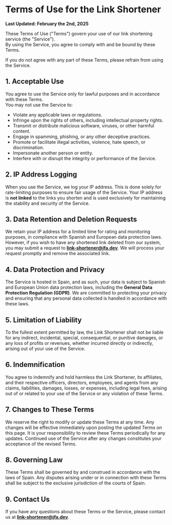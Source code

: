 # **Terms of Use for the Link Shortener**

**Last Updated: February the 2nd, 2025**

These Terms of Use ("Terms") govern your use of our link shortening service (the "Service").  
By using the Service, you agree to comply with and be bound by these Terms.

If you do not agree with any part of these Terms, please refrain from using the Service.

## 1. **Acceptable Use**

You agree to use the Service only for lawful purposes and in accordance with these Terms.  
You may not use the Service to:

- Violate any applicable laws or regulations.
- Infringe upon the rights of others, including intellectual property rights.
- Transmit or distribute malicious software, viruses, or other harmful content.
- Engage in spamming, phishing, or any other deceptive practices.
- Promote or facilitate illegal activities, violence, hate speech, or discrimination.
- Impersonate another person or entity.
- Interfere with or disrupt the integrity or performance of the Service.

## 2. **IP Address Logging**

When you use the Service, we log your IP address. This is done solely for rate-limiting purposes to ensure fair usage of the Service. Your IP address is **not linked** to the links you shorten and is used exclusively for maintaining the stability and security of the Service.

## 3. **Data Retention and Deletion Requests**

We retain your IP address for a limited time for rating and monitoring purposes, in compliance with Spanish and European data protection laws. However, if you wish to have any shortened link deleted from our system, you may submit a request to **link-shortener@jfa.dev**. We will process your request promptly and remove the associated link.

## 4. **Data Protection and Privacy**

The Service is hosted in Spain, and as such, your data is subject to Spanish and European Union data protection laws, including the **General Data Protection Regulation (GDPR)**. We are committed to protecting your privacy and ensuring that any personal data collected is handled in accordance with these laws.

## 5. **Limitation of Liability**

To the fullest extent permitted by law, the Link Shortener shall not be liable for any indirect, incidental, special, consequential, or punitive damages, or any loss of profits or revenues, whether incurred directly or indirectly, arising out of your use of the Service.

## 6. **Indemnification**

You agree to indemnify and hold harmless the Link Shortener, its affiliates, and their respective officers, directors, employees, and agents from any claims, liabilities, damages, losses, or expenses, including legal fees, arising out of or related to your use of the Service or any violation of these Terms.

## 7. **Changes to These Terms**

We reserve the right to modify or update these Terms at any time. Any changes will be effective immediately upon posting the updated Terms on this page. It is your responsibility to review these Terms periodically for any updates. Continued use of the Service after any changes constitutes your acceptance of the revised Terms.

## 8. **Governing Law**

These Terms shall be governed by and construed in accordance with the laws of Spain. Any disputes arising under or in connection with these Terms shall be subject to the exclusive jurisdiction of the courts of Spain.

## 9. **Contact Us**

If you have any questions about these Terms or the Service, please contact us at **link-shortener@jfa.dev**.

